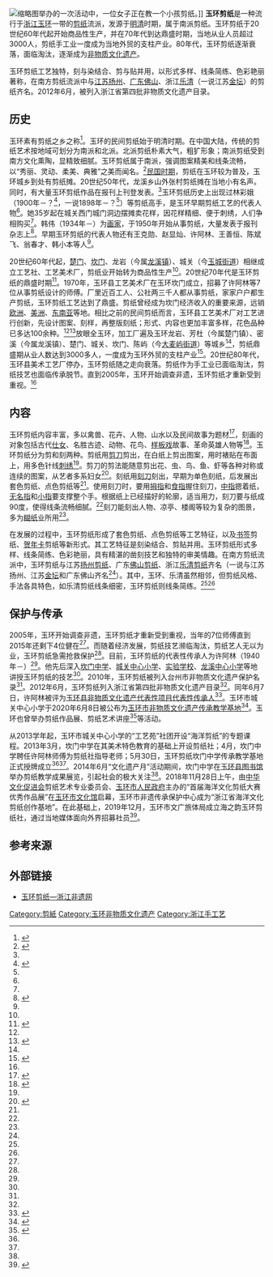 {{GA}}[[File:Yuhuan_Paper-cutting.jpg|缩略图]]举办的一次活动中，一位女子正在教一个小孩剪纸。]]
'''玉环剪纸'''是一种流行于[[浙江省|浙江]][[玉环市|玉环]]一带的[[剪纸|剪纸]]流派，发源于[[明朝|明]][[清朝|清]]时期，属于南派剪纸。玉环剪纸于20世纪60年代起开始商品性生产，并在70年代到达鼎盛时期，当地从业人员超过3000人，剪纸手工业一度成为当地外贸的支柱产业。80年代，玉环剪纸逐渐衰落，面临淘汰，逐渐成为[[非物质文化遗产|非物质文化遗产]]。

玉环剪纸工艺独特，刻与染结合、剪与贴并用，以形式多样、线条简练、色彩艳丽著称，在南方剪纸流派中与[[江苏省|江苏]][[扬州市|扬州]]、[[广东省|广东]][[佛山市|佛山]]、浙江[[乐清市|乐清]]（一说江苏[[金坛区|金坛]]）的剪纸齐名。2012年6月，被列入浙江省第四批非物质文化遗产目录。

== 历史 ==
玉环素有剪纸之乡之称<ref name=":3">{{Cite web|title=接触玉环-玉环剪纸|url=http://www.zj.xinhuanet.com/df/17list/yuhuan/intro/intro2002101606.htm|accessdate=2020-07-18|author=|date=2002-10-16|format=|publisher=新华网浙江频道|language=|archive-url=https://web.archive.org/web/20041215235751/http://www.zj.xinhuanet.com/df/17list/yuhuan/intro/intro2002101606.htm|archive-date=2004-12-15|dead-url=no}}</ref>。玉环的民间剪纸始于明清时期。在中国大陆，传统的剪纸艺术按地域可划分为南派和北派。北派剪纸朴素大气，粗犷形象；南派剪纸受到南方文化熏陶，显精致细腻。玉环剪纸属于南派，强调图案精美和线条流畅，以“秀丽、灵动、柔美、典雅”之美而闻名。<ref name=":0">{{Cite news|url=http://yhnews.zjol.com.cn/yuhuan/system/2015/07/10/019524211.shtml|title=许阿林：沉醉玉环剪纸艺术|author=李瑾绘|date=2015-07-10|work=[[今日玉环|今日玉环]]|publisher=|accessdate=2020-07-18|language=|format=|archive-date=2020-08-01|archive-url=https://web.archive.org/web/20200801211302/http://yhnews.zjol.com.cn/yuhuan/system/2015/07/10/019524211.shtml|dead-url=no}}</ref>[[中华民国大陆时期|民国时期]]，剪纸在玉环较为普及，玉环城乡到处有剪纸摊。20世纪50年代，龙溪乡山外张村剪纸摊在当地小有名声。同时，有大量玉环剪纸作品在报刊上刊登发表。<ref name=":1" />玉环剪纸历史上出现过林彩娥（1900年－？<ref name="ldfh">{{Cite book|title=玉环剪纸|last=李枝霞编著|first=|publisher=西泠印社出版社|year=2016-01|isbn=978-7-5508-1424-0|location=杭州|pages=157-160|work=榴岛风华 玉环非物质文化遗产纪录}}</ref>{{Rp|160}}，一说1898年－？<ref name=":0" />）等剪纸高手，是玉环早期剪纸工艺的代表人物<ref name=":0" />。她35岁起在城关西门城门洞边摆摊卖花样，因花样精细、便于刺绣，人们争相购买<ref name="ldfh" />{{Rp|160}}。韩伟（1934年－）为[[画家|画家]]，于1950年开始从事剪纸，大量发表于报刊杂志上<ref>{{Cite news|url=http://yhnews.zjol.com.cn/yuhuan/system/2013/08/20/002979865.shtml|title=画家韩伟剪纸六十年|author=朱仁巴|date=2014-02-27|work=玉环文学艺术网|publisher=|accessdate=2020-07-18|language=|format=|archive-date=2020-07-19|archive-url=https://web.archive.org/web/20200719072749/http://yhnews.zjol.com.cn/yuhuan/system/2013/08/20/002979865.shtml|dead-url=no}}</ref>。早期玉环剪纸的代表人物还有王克勋、赵显灿、许阿林、王善恒、陈斌飞、翁春才、韩小本等人<ref name="ldfh" />{{Rp|160}}。

20世纪60年代起，[[楚门镇|楚门]]、[[坎门街道|坎门]]、龙岩（今属[[龙溪镇_(玉环市)|龙溪镇]]）、城关（今[[玉城街道_(玉环市)|玉城街道]]）相继成立工艺社、工艺美术厂，剪纸业开始转为商品性生产<ref name=":3" />。20世纪70年代是玉环剪纸的鼎盛时期<ref name=":4">{{Cite news|url=http://www.zjfeiyi.cn/news/detail/31-3472.html|title=玉环成立省遗项目玉环剪纸传承教学基地|author=吴睿娟|date=2013-06-03|work=浙江非遗网|publisher=|accessdate=2020-07-18|language=|format=|archive-date=2020-07-18|archive-url=https://web.archive.org/web/20200718142955/http://www.zjfeiyi.cn/news/detail/31-3472.html|dead-url=no}}</ref>。1970年，玉环县工艺美术厂在玉环坎门成立，招募了许阿林等7位从事剪纸设计的师傅。厂里近百工人、公社两三千人都从事剪纸，家家户户都生产剪纸，玉环剪纸工艺达到了鼎盛。剪纸曾经成为坎门经济收入的重要来源，远销[[欧洲|欧洲]]、[[美洲|美洲]]、[[东南亚|东南亚]]等地。相比之前的民间剪纸而言，玉环县工艺美术厂对工艺进行创新，先设计图案、刻样，再整版刻纸；形式、内容也更加丰富多样，花色品种已多达100余种。<ref name=":0" /><ref name=":5">{{Cite news|url=http://yhnews.zjol.com.cn/yuhuan/system/2017/01/19/021010431.shtml|title=玉环剪纸传承人许阿林 讲述与剪纸有关的故事|author=路伟凤|date=2017-01-19|work=今日玉环|publisher=|accessdate=2020-07-18|language=|format=|archive-date=2020-08-01|archive-url=https://web.archive.org/web/20200801211405/http://yhnews.zjol.com.cn/yuhuan/system/2017/01/19/021010431.shtml|dead-url=no}}</ref>放眼全玉环，加工厂遍及玉环龙岩、芳杜（今属楚门镇）、密溪（今属龙溪镇）、楚门、城关、坎门、陈屿（今[[大麦屿街道|大麦屿街道]]）等城乡<ref name="ldfh" />{{Rp|158}}，剪纸鼎盛期从业人数达到3000多人，一度成为玉环外贸的支柱产业<ref>{{Cite news|url=http://paper.taizhou.com.cn/taizhou/tzrb/pc/content/201811/29/content_12976.html|title=浙江省海洋文化剪纸创作基地落户玉环|author=张荣 李敏敏|date=2018-11-29|work=[[台州日报|台州日报]]|publisher=|accessdate=2020-07-18|language=|format=|archive-date=2020-08-01|archive-url=https://web.archive.org/web/20200801211319/http://paper.taizhou.com.cn/taizhou/tzrb/pc/content/201811/29/content_12976.html|dead-url=no}}</ref>。20世纪80年代，玉环县美术工艺厂停办，玉环剪纸随之走向衰落。剪纸作为手工业已面临淘汰，剪纸技艺也面临传承脱节。直到2005年，玉环开始调查非遗，玉环剪纸才重新受到重视。<ref name=":0" />

== 内容 ==
玉环剪纸内容丰富，多以禽兽、花卉、人物、山水以及民间故事为题材<ref name=":1">{{Cite web|title=剪纸（玉环剪纸）|url=http://www.zjfeiyi.cn/xiangmu/detail/48-3082.html|accessdate=2020-07-18|author=|date=|format=|publisher=浙江非遗网|language=|archive-url=https://web.archive.org/web/20170505024916/http://www.zjfeiyi.cn/xiangmu/detail/48-3082.html|archive-date=2017-05-05|dead-url=no}}</ref>，刻画的对象包括古代[[仕女画|仕女]]、名胜古迹、动物、花鸟、[[样板戏|样板戏]]故事、革命英雄人物等<ref name=":2">{{Cite news|url=https://www.sohu.com/a/251894886_283197|title=一把剪刀出春秋，顿使东风遍榴岛！这张精致的“玉环名片”令人惊艳！|author=台州旅游|date=2018-09-04|work=搜狐|publisher=|accessdate=2020-07-18|language=|format=|archive-date=2020-08-01|archive-url=https://web.archive.org/web/20200801211417/https://www.sohu.com/a/251894886_283197|dead-url=no}}</ref>。玉环剪纸分为剪和刻两种。剪纸用[[剪刀|剪刀]]剪出，在白纸上剪出图案，用时裱贴在布面上，用多色针线[[刺绣|刺绣]]<ref name="ldfh" />{{Rp|158}}。剪刀的剪法能随意剪出花、虫、鸟、鱼、虾等各种对称或连续的图案，从艺者多系妇女<ref name=":6">{{Cite book|title=第五编 文化 第三章 文学艺术 第二节 民间文艺|last=玉环坎门镇志编纂委员会|first=|publisher=浙江人民出版社|year=1990|isbn=7-213-00651-7|location=杭州|pages=|url=http://diglweb.zjlib.net.cn:8081/zjtsg/dfz/dfzd.jsp?searchword=%B9%DD%B2%D8%B1%EA%CA%B6%3D%27K295.54_1101%27*%D2%BB%BC%B6%C4%BF%C2%BC%3D%27%B5%DA%CE%E5%B1%E0%CE%C4%BB%AF%27*%B6%FE%BC%B6%C4%BF%C2%BC%3D%27%B5%DA%C8%FD%D5%C2%CE%C4%D1%A7%D2%D5%CA%F5%27&channelid=91361&record=3|work=玉环坎门镇志|access-date=2020-07-18|archive-date=2020-07-18|archive-url=https://web.archive.org/web/20200718150026/http://diglweb.zjlib.net.cn:8081/zjtsg/dfz/dfzd.jsp?searchword=%B9%DD%B2%D8%B1%EA%CA%B6%3D%27K295.54_1101%27%2A%D2%BB%BC%B6%C4%BF%C2%BC%3D%27%B5%DA%CE%E5%B1%E0%CE%C4%BB%AF%27%2A%B6%FE%BC%B6%C4%BF%C2%BC%3D%27%B5%DA%C8%FD%D5%C2%CE%C4%D1%A7%D2%D5%CA%F5%27&channelid=91361&record=3|dead-url=no}}</ref>。刻纸用[[刻刀|刻刀]]刻出，早期为单色刻纸，后发展出套色剪纸、点色剪纸等<ref name="ldfh" />{{Rp|158-159}}。使用刻刀时，要用[[拇指|拇指]]和[[食指|食指]]握住刻刀，[[中指|中指]]摁着纸，[[無名指|无名指]]和[[小指|小指]]要支撑整个手。根据纸上已经描好的轮廓，适当用力，刻刀要与纸成90度，使得线条流畅细腻。<ref name=":5" />刻刀能刻出人物、凉亭、楼阁等较为复杂的图景，多为[[糊紙|糊纸]]业所用<ref name=":6" />。

在发展的过程中，玉环剪纸形成了套色剪纸、点色剪纸等工艺特征，以及[[書籤|书签]]剪纸、[[賀年卡|贺年卡]]剪纸等新形式。其工艺特征是刻染结合、剪贴并用。玉环剪纸形式多样、线条简练、色彩艳丽，具有精湛的凿刻技艺和独特的审美情趣。在南方剪纸流派中，玉环剪纸与江苏[[扬州剪纸|扬州剪纸]]、广东[[佛山剪纸|佛山剪纸]]、浙江[[乐清剪纸|乐清剪纸]]齐名（一说与江苏扬州、江苏[[金坛剪纸|金坛]]和广东佛山齐名<ref name=":2" />）。其中，玉环、乐清虽然相邻，但剪纸风格、手法各具特色，如乐清剪纸线条细密，玉环剪纸则线条简练。<ref name=":1" /><ref name="ldfh" />{{Rp|159-160}}

== 保护与传承 ==
2005年，玉环开始调查非遗，玉环剪纸才重新受到重视，当年的7位师傅直到2015年还剩下4位健在<ref name=":0" />。而随着经济发展，剪纸技艺濒临淘汰，剪纸艺人无以为业，玉环剪纸急需抢救保护<ref name=":1" />。目前，玉环剪纸的代表性传承人为许阿林（1940年－）<ref name=":0" />。他先后深入[[浙江省坎门中学|坎门中学]]、[[玉环市城关中心小学|城关中心小学]]、[[玉环市实验学校|实验学校]]、[[玉环市龙溪中心小学|龙溪中心小学]]等地讲授玉环剪纸的技艺<ref name=":5" />。2010年，玉环剪纸被列入台州市非物质文化遗产保护名录<ref name="ldfh" />{{Rp|160}}。2012年6月，玉环剪纸列入浙江省第四批非物质文化遗产目录<ref name=":0" />。同年6月7日，许阿林被评为[[玉环市非物质文化遗产代表性项目代表性传承人|玉环县非物质文化遗产代表性项目代表性传承人]]<ref name="tz">{{Cite web|title=关于公布第一批玉环县县级非物质文化遗产项目代表性传承人的通知|url=http://www.yuhuan.gov.cn/art/2012/6/7/art_1588120_29815919.html|accessdate=2020-07-15|author=玉环县文广新局|date=2012-06-07|format=|publisher=玉环市人民政府网站|language=|archive-date=2020-07-18|archive-url=https://web.archive.org/web/20200718143709/http://www.yuhuan.gov.cn/art/2012/6/7/art_1588120_29815919.html|dead-url=no}}</ref>。玉环市城关中心小学于2020年6月8日被公布为[[玉环市非物质文化遗产传承教学基地|玉环市非物质文化遗产传承教学基地]]<ref>{{Cite web|title=关于公布第二批玉环市非物质文化遗产传承教学基地的通知|url=http://www.yuhuan.gov.cn/art/2020/6/8/art_1588120_45467002.html|accessdate=2020-07-12|author=玉环市文化和广电旅游体育局、玉环市教育局|date=2020-06-08|format=|publisher=玉环市人民政府网站|language=|archive-date=2020-08-19|archive-url=https://web.archive.org/web/20200819030339/http://www.yuhuan.gov.cn/art/2020/6/8/art_1588120_45467002.html|dead-url=no}}</ref>。玉环也曾举办剪纸作品展、剪纸艺术讲座<ref>{{Cite news|url=http://yhnews.zjol.com.cn/yuhuan/system/2017/01/23/021018627.shtml|title=玉环图书馆开展“立体新春”玉环剪纸艺术讲座|author=陈洁|date=2017-01-23|work=今日玉环|publisher=|accessdate=2020-07-18|language=|format=|archive-url=https://web.archive.org/web/20200706134923/http://yhnews.zjol.com.cn/yuhuan/system/2017/01/23/021018627.shtml|archive-date=2020-07-06|dead-url=no}}</ref>等活动。

从2013学年起，玉环市城关中心小学的“工艺苑”社团开设“海洋剪纸”的专题课程。2013年3月，坎门中学在其美术特色教育的基础上开设剪纸社；4月，坎门中学聘任许阿林师傅为剪纸社指导老师；5月30日，玉环剪纸坎门中学传承教学基地正式授牌成立<ref name=":0" /><ref name=":4" />。2014年6月“文化遗产月”活动期间，坎门中学在[[玉环市图书馆|玉环县图书馆]]举办剪纸教学成果展览，引起社会的极大关注<ref name="ldfh" />{{Rp|160}}。2018年11月28日上午，由[[中华文化促进会|中华文化促进会]]剪纸艺术专业委员会、[[玉环市人民政府|玉环市人民政府]]主办的“首届海洋文化剪纸大赛优秀作品展”在[[玉环市文化馆|玉环市文化馆]]启幕，玉环市非遗传承保护中心成为“浙江省海洋文化剪纸创作基地”。在此基础上，2019年12月，玉环市文广旅体局成立海之韵玉环剪纸社，通过当地媒体面向外界招募社员<ref>{{Cite news|url=http://www.yhbtv.com/sybtxw/60495016.shtml|title=玉环剪纸社招募啦！与我们一起，传承发展剪纸艺术吧|author=|date=2019-12-26|work=无限玉环APP|publisher=[[玉环市传媒中心|玉环市传媒中心]]|accessdate=2020-07-18|language=|format=|archive-date=2020-08-01|archive-url=https://web.archive.org/web/20200801211353/http://www.yhbtv.com/sybtxw/60495016.shtml|dead-url=no}}</ref>。

== 参考来源 ==
{{Reflist|30em}}

== 外部链接 ==

* [http://www.zjfeiyi.cn/xiangmu/detail/48-3082.html 玉环剪纸—浙江非遗网] {{Wayback|url=http://www.zjfeiyi.cn/xiangmu/detail/48-3082.html |date=20170505024916 }}
{{玉环市}}

[[Category:剪紙|Category:剪紙]]
[[Category:玉环非物质文化遗产|Category:玉环非物质文化遗产]]
[[Category:浙江手工艺|Category:浙江手工艺]]